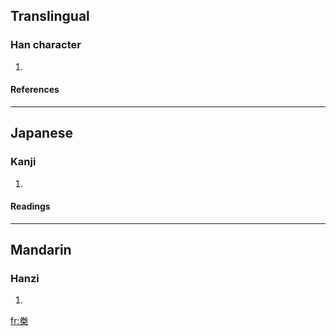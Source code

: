 ==Translingual==
===Han character===
{{Han char|rn=75|rad=木|as=06|sn=10|four=|canj=火手木 (FQD)}}
# {{defn|Han|sort=木06}}
====References====
{{Han ref|kx=0525.110|dkj=14764|dj=0914.060|hdz=21202.040|uh=684A|ud=26698}}

----
==Japanese==
===Kanji===
{{ja-kanji|grade=|rs=木06}}
# {{defn|Japanese}} 
====Readings====
{{ja-readings|on=[[けん]] (ken)|kun=}}

----
==Mandarin==
===Hanzi===
{{cmn-hanzi|pin=[[juàn]] (juan4), [[quān]] (quan1), [[quán]] (quan2)|wg=chüan<sup>4</sup>, ch'üan<sup>1</sup>, ch'üan<sup>2</sup>}}
# {{defn|Mandarin}}

[[fr:桊]]